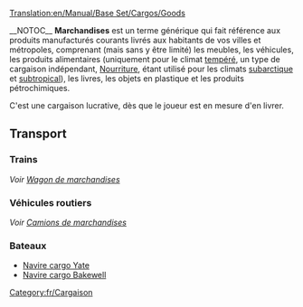 [[Translation:en/Manual/Base Set/Cargos/Goods]]

{{fr/Cargaison|nom=Marchandises
|image=en/Goods.png
|produit=[[fr/Manual/Base Set/Industries/Usine|Usine]], [[fr/Raffinerie|Raffinerie]], [[fr/Manual/Base Set/Industries/Scierie|Scierie]], [[fr/Manual/Base Set/Industries/Imprimerie|Imprimerie]]
|accepté=[[fr/Manual/Ville|Ville]]
}}__NOTOC__
'''Marchandises''' est un terme générique qui fait référence aux produits manufacturés courants livrés aux habitants de vos villes et métropoles, comprenant (mais sans y être limité) les meubles, les véhicules, les produits alimentaires (uniquement pour le climat [[fr/Manual/Climat#Tempéré|tempéré]], un type de cargaison indépendant, [[fr/Manual/Base Set/Cargos/Nourriture|Nourriture]], étant utilisé pour les climats [[fr/Manual/Climat#Subarctique|subarctique]] et [[fr/Manual/Climat#Subtropical|subtropical]]), les livres, les objets en plastique et les produits pétrochimiques.

C'est une cargaison lucrative, dès que le joueur est en mesure d'en livrer.

==Transport==
===Trains===
''Voir [[fr/Manual/Base Set/Trains/Wagon de marchandises|Wagon de marchandises]]''

===Véhicules routiers===
''Voir [[fr/Manual/Base Set/Road Vehicles/Camion de marchandises|Camions de marchandises]]''

===Bateaux===
*[[fr/Navire cargo Yate|Navire cargo Yate]]
*[[fr/Navire cargo Bakewell|Navire cargo Bakewell]]

[[Category:fr/Cargaison]]